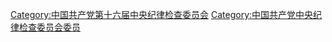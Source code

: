 [[Category:中国共产党第十六届中央纪律检查委员会|Category:中国共产党第十六届中央纪律检查委员会]]
[[Category:中国共产党中央纪律检查委员会委员|Category:中国共产党中央纪律检查委员会委员]]